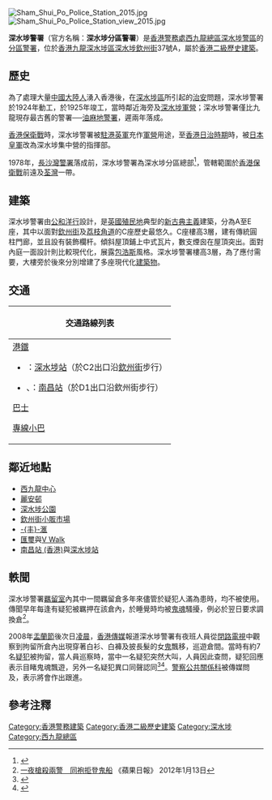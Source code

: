 {{noteTA
|1=zh-hans:包豪斯; zh-hant:包浩斯;
}}
{{coord|22|19|48|N|114|09|33|E|type:landmark|display=title}}
[[File:Sham_Shui_Po_Police_Station_2015.jpg|thumb]]
[[File:Sham_Shui_Po_Police_Station_view_2015.jpg|thumb]]

'''深水埗警署'''（官方名稱：'''深水埗分區警署'''）是[[香港警務處|香港警務處]][[西九龍總區|西九龍總區]][[深水埗|深水埗]][[警區|警區]]的[[分區|分區]][[警署|警署]]，位於[[香港|香港]][[九龍|九龍]][[深水埗區|深水埗區]][[深水埗|深水埗]][[欽州街|欽州街]]37號A，屬於[[香港二級歷史建築|香港二級歷史建築]]。

== 歷史 ==
為了處理大量[[中國大陸人|中國大陸人]]湧入香港後，在[[深水埗區|深水埗區]]所引起的[[香港治安|治安]]問題，深水埗警署於1924年動工，於1925年竣工，當時鄰近海旁及[[深水埗軍營|深水埗軍營]]；深水埗警署僅比九龍現存最古舊的警署──[[油麻地警署|油麻地警署]]，遲兩年落成。

[[香港保衛戰|香港保衛戰]]時，深水埗警署被[[駐港英軍|駐港英軍]]充作[[軍營|軍營]]用途，至[[香港日治時期|香港日治時期]]時，被[[日本皇軍|日本皇軍]]改為深水埗集中營的指揮部。

1978年，[[長沙灣警署|長沙灣警署]]落成前，深水埗警署為深水埗分區總部<ref>{{Cite web |url=http://www.lcsd.gov.hk/specials/deltaphoto2013/b5/hk7.php |title=深水埗警署 |access-date=2014-03-26 |archive-url=https://web.archive.org/web/20160108020425/http://www.lcsd.gov.hk/specials/deltaphoto2013/b5/hk7.php |archive-date=2016-01-08 |dead-url=yes }}</ref>，管轄範圍於[[香港保衛戰|香港保衛戰]]前遠及[[荃灣|荃灣]]一帶。

== 建築 ==
深水埗警署由[[公和洋行|公和洋行]]設計，是[[英國殖民地|英國殖民地]]典型的[[新古典主義|新古典主義]]建築，分為A至E座，其中以面對[[欽州街|欽州街]]及[[荔枝角道|荔枝角道]]的C座歷史最悠久。C座樓高3層，建有傳統圓柱門廊，並且設有裝飾欄杆。傾斜屋頂鋪上中式瓦片，數支煙囪在屋頂突出。面對內庭一面設計則比較現代化，展露[[包豪斯|包浩斯]]風格。深水埗警署樓高3層，為了應付需要，大樓旁於後來分別增建了多座現代化[[建築物|建築物]]。

==交通==
{| class="mw-collapsible mw-collapsed wikitable" style="margin: 0 auto; width: auto;"
! 交通路線列表
|-
|
;[[港鐵|港鐵]]
*{{港鐵路線標誌|TWL}}：[[深水埗站|深水埗站]]（於C2出口沿[[欽州街|欽州街]]步行）
*{{港鐵路線標誌|TCL}}、{{港鐵路線標誌|TML}}：[[南昌站_(香港)|南昌站]]（於D1出口沿欽州街步行）
;[[香港巴士|巴士]]
{{九龍新界巴士簡單列表|2|2A|2X|6F|12A|31B|32|36A|36B|42|43C|44|46|52X|214|265B|270B|272E|286C|286P|286X|296C|702|702B|702S}}{{過海隧道巴士簡單列表|117|118|118P|N118}}
;[[香港小巴|專線小巴]]
{{九龍專線小巴簡單列表|45B|45M|75}}
|}

== 鄰近地點 ==
*[[西九龍中心|西九龍中心]]
*[[麗安邨|麗安邨]]
*[[深水埗公園|深水埗公園]]
*[[欽州街小販市場|欽州街小販市場]]
*[[丰滙|-{丰}-滙]]
*[[匯璽|匯璽]]與[[V_Walk|V Walk]]
*[[南昌站_(香港)|南昌站 (香港)]]與[[深水埗站|深水埗站]]

== 軼聞 ==
深水埗警署[[羈留室|羈留室]]內其中一間羈留倉多年來儘管於疑犯人滿為患時，均不被使用。傳聞早年每逢有疑犯被羈押在該倉內，於睡覺時均被[[鬼魂|鬼魂]]騷擾，例必於翌日要求調換倉<ref>[http://hk.apple.nextmedia.com/news/art/20120113/15979191 一夜槍殺兩警　同袍拒登鬼船] {{Wayback|url=http://hk.apple.nextmedia.com/news/art/20120113/15979191 |date=20170124212939 }} 《蘋果日報》 2012年1月13日</ref>。

2008年[[盂蘭節|盂蘭節]]後次日[[凌晨|凌晨]]，[[香港傳媒|香港傳媒]]報道深水埗警署有夜班人員從[[閉路電視|閉路電視]]中觀察到拘留所倉內出現穿著白衫、白褲及披長髮的女[[鬼|鬼]]飄移，巡遊倉間。當時有約7名[[疑犯|疑犯]]被拘留，當人員巡察時，當中一名疑犯突然大叫，人員因此查問，疑犯回應表示目睹鬼魂飄遊，另外一名疑犯異口同聲認同<ref>{{Cite news |url=https://hk.news.appledaily.com/local/daily/article/20080818/11490032 |title=隔牆有耳：九龍有間猛鬼差館 - 李八方 |date=2008-08-18 |work=蘋果日報 |accessdate=2019-09-08 |archive-date=2020-05-22 |archive-url=https://web.archive.org/web/20200522124652/https://hk.news.appledaily.com/local/daily/article/20080818/11490032 |dead-url=no }}</ref><ref>{{Cite news |url=http://www.d18hk.com/%E6%95%85%E4%BB%94/%E5%8D%80%E5%8D%80%E6%9C%89%E9%AC%BC%E6%95%85-%E8%AD%A6%E7%BD%B2%E9%83%BD%E9%8E%AE%E4%B8%8D%E4%BD%8F%E7%9A%84%E7%8C%9B%E9%AC%BC_1080/ |title=區區有鬼故 警署都鎮不住的猛鬼 |date=2017-08-31 |website=www.d18hk.com |accessdate=2019-09-08 |archive-date=2021-03-15 |archive-url=https://web.archive.org/web/20210315045307/http://www.d18hk.com/%E6%95%85%E4%BB%94/%E5%8D%80%E5%8D%80%E6%9C%89%E9%AC%BC%E6%95%85-%E8%AD%A6%E7%BD%B2%E9%83%BD%E9%8E%AE%E4%B8%8D%E4%BD%8F%E7%9A%84%E7%8C%9B%E9%AC%BC_1080/ |dead-url=no }}</ref>。[[警察公共關係科|警察公共關係科]]被傳媒問及，表示將會作出跟進。

== 參考注釋 ==
{{reflist}}

{{香港警務設置}}
{{香港二級歷史建築}}


[[Category:香港警務建築|Category:香港警務建築]]
[[Category:香港二級歷史建築|Category:香港二級歷史建築]]
[[Category:深水埗|Category:深水埗]]
[[Category:西九龍總區|Category:西九龍總區]]